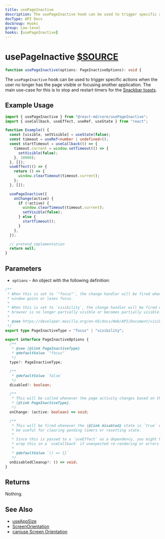 ```yaml
---
title: usePageInactive
description: The usePageInactive hook can be used to trigger specific actions when the user no longer has the page visible or focusing another application. The main use-case for this is to stop and restart timers for the Snackbar toasts.
docType: API Docs
docGroup: Hooks
group: Low-level
hooks: [usePageInactive]
---
```


# usePageInactive [$SOURCE](packages/core/src/usePageInactive.ts)

```ts disableTransform
function usePageInactive(options: PageInactiveOptions): void {
```

The `usePageInactive` hook can be used to trigger specific actions when the
user no longer has the page visible or focusing another application. The main
use-case for this is to stop and restart timers for the
[Snackbar toasts](/components/snackbar).

## Example Usage

```ts
import { usePageInactive } from "@react-md/core/usePageInactive";
import { useCallback, useEffect, useRef, useState } from "react";

function Example() {
  const [visible, setVisible] = useState(false);
  const timeout = useRef<number | undefined>();
  const startTimeout = useCallback(() => {
    timeout.current = window.setTimeout(() => {
      setVisible(false);
    }, 10000);
  }, []);
  useEffect(() => {
    return () => {
      window.clearTimeout(timeout.current);
    };
  }, []);

  usePageInactive({
    onChange(active) {
      if (!active) {
        window.clearTimeout(timeout.current);
        setVisible(false);
      } else {
        startTimeout();
      }
    },
  });

  // pretend implementation
  return null;
}
```

## Parameters

- `options` - An object with the following definition:

```ts disableTransform
/**
 * When this is set to `"focus"`, the change handler will be fired whenever the
 * window gains or loses focus.
 *
 * When this is set to `visibility`, the change handler will be fired when the
 * browser is no longer partially visible or becomes partially visible.
 *
 * @see https://developer.mozilla.org/en-US/docs/Web/API/Document/visibilityState
 */
export type PageInactiveType = "focus" | "visibility";

export interface PageInactiveOptions {
  /**
   * @see {@link PageInactiveType}
   * @defaultValue `"focus"`
   */
  type?: PageInactiveType;

  /**
   * @defaultValue `false`
   */
  disabled?: boolean;

  /**
   * This will be called whenever the page activity changes based on the
   * {@link PageInactiveType}.
   */
  onChange: (active: boolean) => void;

  /**
   * This will be fired whenever the {@link disabled} state is `true` which can
   * be useful for clearing pending timers or resetting state.
   *
   * Since this is passed to a `useEffect` as a dependency, you might have to
   * wrap this in a `useCallback` if unexpected re-rendering or errors occurs.
   *
   * @defaultValue `() => {}`
   */
  onDisabledCleanup?: () => void;
}
```

## Returns

Nothing.

## See Also

- [useAppSize](./use-app-size)
- [ScreenOrientation](https://developer.mozilla.org/en-US/docs/Web/API/ScreenOrientation)
- [caniuse Screen Orientation](https://caniuse.com/screen-orientation)
